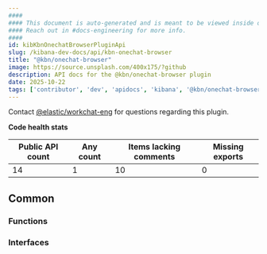 ```yaml
---
####
#### This document is auto-generated and is meant to be viewed inside our experimental, new docs system.
#### Reach out in #docs-engineering for more info.
####
id: kibKbnOnechatBrowserPluginApi
slug: /kibana-dev-docs/api/kbn-onechat-browser
title: "@kbn/onechat-browser"
image: https://source.unsplash.com/400x175/?github
description: API docs for the @kbn/onechat-browser plugin
date: 2025-10-22
tags: ['contributor', 'dev', 'apidocs', 'kibana', '@kbn/onechat-browser']
---
```




Contact [@elastic/workchat-eng](https://github.com/orgs/elastic/teams/workchat-eng) for questions regarding this plugin.

**Code health stats**

| Public API count  | Any count | Items lacking comments | Missing exports |
|-------------------|-----------|------------------------|-----------------|
| 14 | 1 | 10 | 0 |

## Common

### Functions
<DocDefinitionList data={kbnOnechatBrowserObj.common.functions}/>

### Interfaces
<DocDefinitionList data={kbnOnechatBrowserObj.common.interfaces}/>

